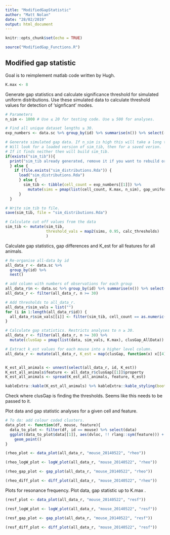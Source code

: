 ```yaml
---
title: "ModifiedGapStatistic"
author: "Matt Nolan"
date: "28/02/2019"
output: html_document
---
```


```r
knitr::opts_chunk$set(echo = TRUE)

source("ModifiedGap_Functions.R")
```

## Modified gap statistic

Goal is to reimplement matlab code written by Hugh.

```r
K.max <- 8
```

Generate gap statistics and calculate significance threshold for simulated uniform distributions. Use these simulated data to calculate threshold values for detection of 'signficant' modes.
```r
# Parameters
n_sim <- 1000 # Use ≤ 20 for testing code. Use ≥ 500 for analyses.

# Find all unique dataset lengths ≥ 30.
exp_numbers <- data.sc %>% group_by(id) %>% summarise(n()) %>% select(-id) %>% unique()

# Generate simulated gap data. If n_sim is high this will take a long time to run.
# Will look for a loaded version of sim_tib, then for a saved verion.
# If it finds neither then will build sim_tib.
if(exists("sim_tib")){
  print("sim_tib already generated, remove it if you want to rebuild or reload it")
  } else {
    if (file.exists("sim_distributions.Rda")) {
      load("sim_distributions.Rda")
      } else {
        sim_tib <- tibble(cell_count = exp_numbers[[1]]) %>%
          mutate(sims = pmap(list(cell_count, K.max, n_sim), gap_uniform_sim))
      }
  }

# Write sim_tib to file.
save(sim_tib, file = "sim_distributions.Rda")

# Calculate cut off values from the data
sim_tib <- mutate(sim_tib,
                  threshold_vals = map2(sims, 0.95, calc_thresholds)
                  )
```

Calculate gap statistics, gap differences and K_est for all features for all animals.
```r
# Re-organise all-data by id
all_data_r <- data.sc %>%
  group_by(id) %>%
  nest()

# add column with numbers of observations for each group
all_data_r$n <- data.sc %>% group_by(id) %>% summarise(n()) %>% select(-id)
all_data_r <- filter(all_data_r, n >= 30)

# Add thresholds to all_data_r.
all_data_r$sim_vals = list("")
for (i in 1:length(all_data_r$id)) {
  all_data_r$sim_vals[[i]] <- filter(sim_tib, cell_count == as.numeric(all_data_r$n[i,]))
}

# Calculate gap statistics. Restricts analyses to n ≥ 30.
all_data_r <- filter(all_data_r, n >= 30) %>%
  mutate(clusGap = pmap(list(data, sim_vals, K.max), clusGap_AllData))

# Extract k_est values for each mouse into a higher level column.
all_data_r <- mutate(all_data_r, K_est = map(clusGap, function(x) x[[4]]))


K_est_all_animals <- unnest(select(all_data_r, id, K_est))
K_est_all_animals$feature <- all_data_r$clusGap[[1]]$property
K_est_all_animals <- spread(K_est_all_animals, feature, K_est)

kableExtra::kable(K_est_all_animals) %>% kableExtra::kable_styling(bootstrap_options = "striped")
```

Check where clusGap is finding the thresholds. Seems like this needs to be passed to it.
    

Plot data and gap statistic analyses for a given cell and feature.
```r
# To do: add colour coded clusters.
data_plot <- function(df, mouse, feature){
  data_to_plot <- filter(df, id == mouse) %>% select(data)
  ggplot(data_to_plot$data[[1]], aes(dvloc, !! rlang::sym(feature))) +
    geom_point()
}

(rheo_plot <- data_plot(all_data_r, "mouse_20140522", "rheo"))

(rheo_logW_plot <- logW_plot(all_data_r, "mouse_20140522", "rheo"))

(rheo_gap_plot <- gap_plot(all_data_r, "mouse_20140522", "rheo"))

(rheo_diff_plot <- diff_plot(all_data_r, "mouse_20140522", "rheo"))
```



Plots for resonance frequency.
Plot data,  gap statistic up to K.max .
```r
(resf_plot <- data_plot(all_data_r, "mouse_20140522", "resf"))

(resf_logW_plot <- logW_plot(all_data_r, "mouse_20140522", "resf"))

(resf_gap_plot <- gap_plot(all_data_r, "mouse_20140522", "resf"))

(resf_diff_plot <- diff_plot(all_data_r, "mouse_20140522", "resf"))
```
